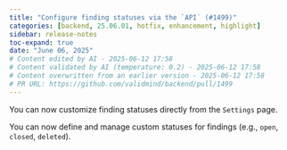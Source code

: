 ```yaml
---
title: "Configure finding statuses via the `API` (#1499)"
categories: [backend, 25.06.01, hotfix, enhancement, highlight]
sidebar: release-notes
toc-expand: true
date: "June 06, 2025"
# Content edited by AI - 2025-06-12 17:58
# Content validated by AI (temperature: 0.2) - 2025-06-12 17:58
# Content overwritten from an earlier version - 2025-06-12 17:58
# PR URL: https://github.com/validmind/backend/pull/1499
---
```


You can now customize finding statuses directly from the `Settings` page.

You can now define and manage custom statuses for findings (e.g., `open`, `closed`, `deleted`).

<!--- VALIDATION SUMMARY
Content Type: summary (grouped_text)
Validation Status: PASSED
Attempts: 1
Validation Temperature: 0.2
Last Validation: 2025-06-12 17:56:42
Result: The edited content is clear and concise, effectively summarizing the new feature and its components. It maintains the essential details from the original content while improving readability. There are no serious issues present. The release notes pass.

VALIDATION SUMMARY 2
Content Type: summary (deduplicated_text)
Validation Status: PASSED
Attempts: 1
Validation Temperature: 0.2
Last Validation: 2025-06-12 17:56:50
Result: The edited content is clear and concise, effectively conveying the main feature of defining and managing custom statuses for findings. However, it omits the information about the new database table and model that support finding statuses, which might be important for users who need to understand the...

VALIDATION SUMMARY 3
Content Type: summary (edited_text)
Validation Status: PASSED
Attempts: 1
Validation Temperature: 0.2
Last Validation: 2025-06-12 17:56:52
Result: The edited content is identical to the original content and does not contain any serious issues. It is clear and concise. Therefore, it passes the quality check.

VALIDATION SUMMARY 4
Content Type: summary (grouped_text)
Validation Status: PASSED
Attempts: 1
Validation Temperature: 0.2
Last Validation: 2025-06-12 17:56:42
Result: The edited content is clear and concise, effectively summarizing the new feature and its components. It maintains the essential details from the original content while improving readability. There are no serious issues present. The release notes pass.

VALIDATION SUMMARY 5
Content Type: summary (deduplicated_text)
Validation Status: PASSED
Attempts: 1
Validation Temperature: 0.2
Last Validation: 2025-06-12 17:56:50
Result: The edited content is clear and concise, effectively conveying the main feature of defining and managing custom statuses for findings. However, it omits the information about the new database table and model that support finding statuses, which might be important for users who need to understand the...

VALIDATION SUMMARY 6
Content Type: summary (edited_text)
Validation Status: PASSED
Attempts: 1
Validation Temperature: 0.2
Last Validation: 2025-06-12 17:56:52
Result: The edited content is identical to the original content and does not contain any serious issues. It is clear and concise. Therefore, it passes the quality check.

VALIDATION SUMMARY 7
Content Type: notes (grouped_text)
Validation Status: PASSED
Attempts: 1
Validation Temperature: 0.2
Last Validation: 2025-06-12 17:56:54
Result: The edited content is clear and concise, effectively communicating the change. It provides a straightforward explanation of the new capability and how users can utilize it. There are no serious issues present. The release note passes.

VALIDATION SUMMARY 8
Content Type: notes (deduplicated_text)
Validation Status: PASSED
Attempts: 1
Validation Temperature: 0.2
Last Validation: 2025-06-12 17:56:57
Result: The edited content is acceptable. The addition of backticks around "Settings" is a stylistic choice and does not introduce any serious issues. The information remains clear and accurate. Approved.

VALIDATION SUMMARY 9
Content Type: notes (edited_text)
Validation Status: PASSED
Attempts: 1
Validation Temperature: 0.2
Last Validation: 2025-06-12 17:56:59
Result: The edited content is identical to the original content and does not contain any issues. It is clear and concise. Therefore, it passes the quality check.

VALIDATION SUMMARY 10
Content Type: summary (grouped_text)
Validation Status: PASSED
Attempts: 1
Validation Temperature: 0.2
Last Validation: 2025-06-12 17:56:42
Result: The edited content is clear and concise, effectively summarizing the new feature and its components. It maintains the essential details from the original content while improving readability. There are no serious issues present. The release notes pass.

VALIDATION SUMMARY 11
Content Type: summary (deduplicated_text)
Validation Status: PASSED
Attempts: 1
Validation Temperature: 0.2
Last Validation: 2025-06-12 17:56:50
Result: The edited content is clear and concise, effectively conveying the main feature of defining and managing custom statuses for findings. However, it omits the information about the new database table and model that support finding statuses, which might be important for users who need to understand the...

VALIDATION SUMMARY 12
Content Type: summary (edited_text)
Validation Status: PASSED
Attempts: 1
Validation Temperature: 0.2
Last Validation: 2025-06-12 17:56:52
Result: The edited content is identical to the original content and does not contain any serious issues. It is clear and concise. Therefore, it passes the quality check.

VALIDATION SUMMARY 13
Content Type: notes (grouped_text)
Validation Status: PASSED
Attempts: 1
Validation Temperature: 0.2
Last Validation: 2025-06-12 17:56:54
Result: The edited content is clear and concise, effectively communicating the change. It provides a straightforward explanation of the new capability and how users can utilize it. There are no serious issues present. The release note passes.

VALIDATION SUMMARY 14
Content Type: notes (deduplicated_text)
Validation Status: PASSED
Attempts: 1
Validation Temperature: 0.2
Last Validation: 2025-06-12 17:56:57
Result: The edited content is acceptable. The addition of backticks around "Settings" is a stylistic choice and does not introduce any serious issues. The information remains clear and accurate. Approved.

VALIDATION SUMMARY 15
Content Type: notes (edited_text)
Validation Status: PASSED
Attempts: 1
Validation Temperature: 0.2
Last Validation: 2025-06-12 17:56:59
Result: The edited content is identical to the original content and does not contain any issues. It is clear and concise. Therefore, it passes the quality check.

VALIDATION SUMMARY 16
Content Type: title
Validation Status: PASSED
Attempts: 1
Validation Temperature: 0.2
Last Validation: 2025-06-12 17:57:02
Result: The edited content is a concise version of the original, but it omits the reference to the specific task or issue number "[SC-10229]". If the context of the release notes requires maintaining a link to specific tasks or issues for tracking purposes, it would be better to retain that reference. Howev...
--->

